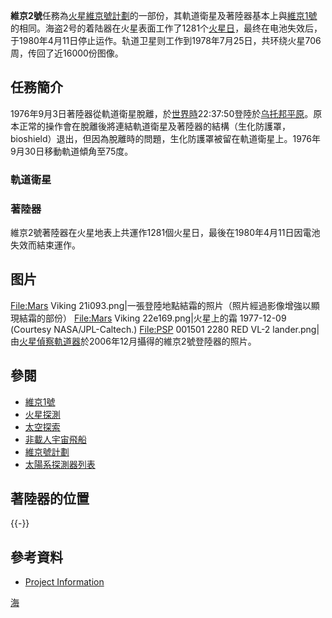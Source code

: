 {{noteTA
|1=zh-cn:海盗; zh-tw:維京; zh-hk:維京; zh-sg:维京;
}}
{{Infobox_Spacecraft
| Name = 海盗2号轨道卫星
| Image = [[File:Viking_spacecraft.jpg|150px]]
| Caption = 
| Organization = [[NASA|NASA]]
| Major_Contractors = 
| Mission_Type = 轨道环绕飞行
| Flyby_Of = 
| Satellite_Of = [[卫星|卫星]]
| Orbital_Insertion_Date =1976年8月7日
| Launch =1975年9月9日
| Launch_Vehicle = [[泰坦三E運載火箭|泰坦三E-半人馬座運載火箭]]
| Decay = 
| Mission_Duration =1975年9月9日至1978年7月25日
| NSSDC_ID = 1975-083A
| Webpage = [http://nssdc.gsfc.nasa.gov/planetary/viking.html 海盗计划资料信息]
| Mass = 883公斤
| Power = 620 W
| Orbital_elements = 
| Semimajor_Axis = 
| Eccentricity = .816299166
| Inclination = 
| Orbital_Period = 24.08小时
| Apoapsis = 33176千米
| Periapsis = 302千米
| Orbits = 
}}
{{Infobox_Spacecraft
| Name = 海盗2号着陆器
| Image = [[File:Viking_lander_model.jpg|150px]]
| Caption = 
| Organization = [[NASA|NASA]]
| Major_Contractors = 
| Mission_Type = 着陆
| Launch = 1975年9月9日
| Launch_Vehicle =[[泰坦三E運載火箭|泰坦三E-半人馬座運載火箭]]
| Mission_Duration = 1976年9月3日至1980年4月11日
| NSSDC_ID = 1975-083C
| Webpage = [http://nssdc.gsfc.nasa.gov/planetary/viking.html 海盗计划资料信息]
| Mass = 572 千克
| Power = 70 W
}}
'''維京2號'''任務為[[火星|火星]][[維京號計劃|維京號計劃]]的一部份，其軌道衛星及著陸器基本上與[[維京1號|維京1號]]的相同。海盗2号的着陆器在火星表面工作了1281个[[火星日|火星日]]，最终在电池失效后，于1980年4月11日停止运作。轨道卫星则工作到1978年7月25日，共环绕火星706周，传回了近16000份图像。

== 任務簡介 ==

1976年9月3日著陸器從軌道衛星脫離，於[[世界時|世界時]]22:37:50登陸於[[乌托邦平原|乌托邦平原]]。原本正常的操作會在脫離後將連結軌道衛星及著陸器的結構（生化防護罩，bioshield）退出，但因為脫離時的問題，生化防護罩被留在軌道衛星上。1976年9月30日移動軌道傾角至75度。

===軌道衛星===
===著陸器===

維京2號著陸器在火星地表上共運作1281個火星日，最後在1980年4月11日因電池失效而結束運作。

==图片==
<gallery>
File:Mars Viking 21i093.png|一張登陸地點結霜的照片（照片經過影像增強以顯現結霜的部份）
File:Mars Viking 22e169.png|火星上的霜 1977-12-09<br>(Courtesy NASA/JPL-Caltech.)
File:PSP 001501 2280 RED VL-2 lander.png|由[[火星偵察軌道器|火星偵察軌道器]]於2006年12月攝得的維京2號登陸器的照片。
</gallery>

{{wide image |Mars Viking 22a002.png|800px|align-cap=center|維京2號於烏托邦平原拍攝的照片。}}

==參閱==
*[[維京1號|維京1號]]
*[[火星探測|火星探測]]
*[[太空探索|太空探索]]
*[[非載人宇宙飛船|非載人宇宙飛船]]
*[[維京號計劃|維京號計劃]]
*[[太陽系探測器列表|太陽系探測器列表]]

== 著陸器的位置 ==
{{火星表面探测器地图}}
{{-}}

==參考資料==
*[http://nssdc.gsfc.nasa.gov/planetary/viking.html Project Information] {{Wayback|url=http://nssdc.gsfc.nasa.gov/planetary/viking.html |date=20170221095328 }}

{{Mars spacecraft}}
{{火星任務}}
{{NASA planetary exploration programs}}
{{美国航空航天局太空计划}}
{{portal bar|火星}}

[[Category:火星探測器|海]]